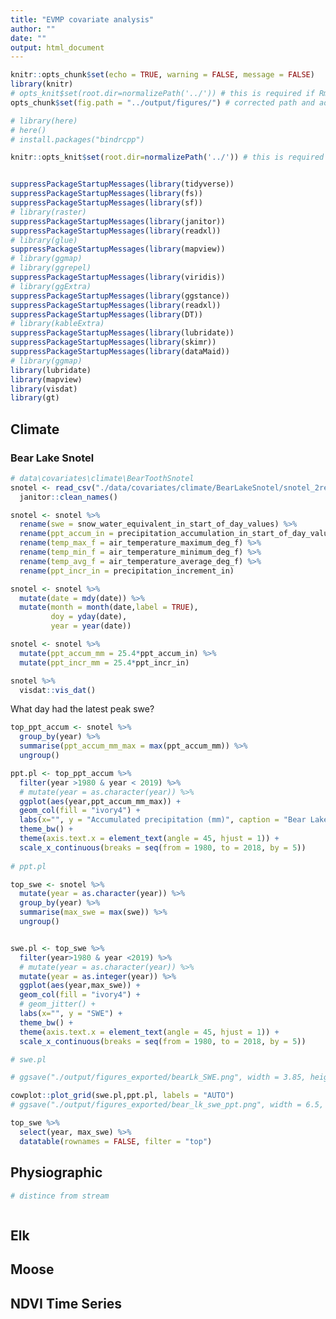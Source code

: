 ```yaml
---
title: "EVMP covariate analysis"
author: ""
date: ""
output: html_document
---
```


```r
knitr::opts_chunk$set(echo = TRUE, warning = FALSE, message = FALSE)
library(knitr)
# opts_knit$set(root.dir=normalizePath('../')) # this is required if Rmd is nested below the project directory
opts_chunk$set(fig.path = "../output/figures/") # corrected path and added dev. Needed to specify a subdirectory for figs
```

```r
# library(here)
# here()
# install.packages("bindrcpp")

knitr::opts_knit$set(root.dir=normalizePath('../')) # this is required if Rmd is nested below the project directory


suppressPackageStartupMessages(library(tidyverse))
suppressPackageStartupMessages(library(fs))
suppressPackageStartupMessages(library(sf))
# library(raster)
suppressPackageStartupMessages(library(janitor))
suppressPackageStartupMessages(library(readxl))
# library(glue)
suppressPackageStartupMessages(library(mapview))
# library(ggmap)
# library(ggrepel)
suppressPackageStartupMessages(library(viridis))
# library(ggExtra)
suppressPackageStartupMessages(library(ggstance))
suppressPackageStartupMessages(library(readxl))
suppressPackageStartupMessages(library(DT))
# library(kableExtra)
suppressPackageStartupMessages(library(lubridate))
suppressPackageStartupMessages(library(skimr)) 
suppressPackageStartupMessages(library(dataMaid))
# library(ggmap)
library(lubridate)
library(mapview)
library(visdat)
library(gt)
```


## Climate

### Bear Lake Snotel
```r
# data\covariates\climate\BearToothSnotel
snotel <- read_csv("./data/covariates/climate/BearLakeSnotel/snotel_2read.csv") %>% 
  janitor::clean_names()
```

```r
snotel <- snotel %>% 
  rename(swe = snow_water_equivalent_in_start_of_day_values) %>% 
  rename(ppt_accum_in = precipitation_accumulation_in_start_of_day_values) %>% 
  rename(temp_max_f = air_temperature_maximum_deg_f) %>%
  rename(temp_min_f = air_temperature_minimum_deg_f) %>%
  rename(temp_avg_f = air_temperature_average_deg_f) %>%
  rename(ppt_incr_in = precipitation_increment_in) 

snotel <- snotel %>%
  mutate(date = mdy(date)) %>% 
  mutate(month = month(date,label = TRUE),
         doy = yday(date),
         year = year(date))

```

```r

snotel <- snotel %>% 
  mutate(ppt_accum_mm = 25.4*ppt_accum_in) %>% 
  mutate(ppt_incr_mm = 25.4*ppt_incr_in)

snotel %>%
  visdat::vis_dat()
```

What day had the latest peak swe?


```r
top_ppt_accum <- snotel %>% 
  group_by(year) %>% 
  summarise(ppt_accum_mm_max = max(ppt_accum_mm)) %>% 
  ungroup()

ppt.pl <- top_ppt_accum %>% 
  filter(year >1980 & year < 2019) %>% 
  # mutate(year = as.character(year)) %>%
  ggplot(aes(year,ppt_accum_mm_max)) +
  geom_col(fill = "ivory4") +
  labs(x="", y = "Accumulated precipitation (mm)", caption = "Bear Lake Snotel Data") +
  theme_bw() +
  theme(axis.text.x = element_text(angle = 45, hjust = 1)) +
  scale_x_continuous(breaks = seq(from = 1980, to = 2018, by = 5))
  
# ppt.pl

```

```r
top_swe <- snotel %>% 
  mutate(year = as.character(year)) %>%
  group_by(year) %>% 
  summarise(max_swe = max(swe)) %>% 
  ungroup()


swe.pl <- top_swe %>%
  filter(year>1980 & year <2019) %>% 
  # mutate(year = as.character(year)) %>%
  mutate(year = as.integer(year)) %>%
  ggplot(aes(year,max_swe)) +
  geom_col(fill = "ivory4") +
  # geom_jitter() +
  labs(x="", y = "SWE") +
  theme_bw() +
  theme(axis.text.x = element_text(angle = 45, hjust = 1)) +
  scale_x_continuous(breaks = seq(from = 1980, to = 2018, by = 5))

# swe.pl

# ggsave("./output/figures_exported/bearLk_SWE.png", width = 3.85, height = 3.85)

```

```r
cowplot::plot_grid(swe.pl,ppt.pl, labels = "AUTO")
# ggsave("./output/figures_exported/bear_lk_swe_ppt.png", width = 6.5, height = 3.8)
```


```r
top_swe %>% 
  select(year, max_swe) %>% 
  datatable(rownames = FALSE, filter = "top")
```

## Physiographic
```r
# distince from stream



```

## Elk

## Moose

## NDVI Time Series

```r



```

